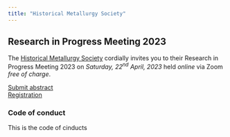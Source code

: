 ```yaml
---
title: "Historical Metallurgy Society"
---
```


## Research in Progress Meeting 2023
The [Historical Metallurgy Society](https://historicalmetallurgy.org/) cordially invites you to their Research in Progress Meeting 2023 on *Saturday, 22^nd^ April, 2023* held *online* via Zoom *free of charge*.  

[Submit abstract]()  
[Registration]()

### Code of conduct
This is the code of cinducts